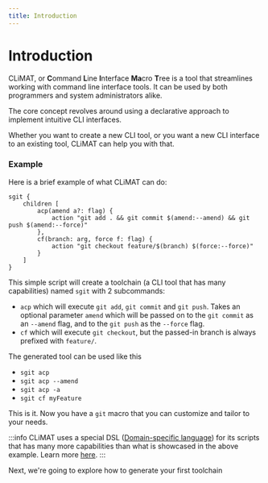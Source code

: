 ```yaml
---
title: Introduction
---
```


# Introduction

CLiMAT, or **C**ommand **L**ine **I**nterface **Ma**cro **T**ree is a tool that streamlines working with command line interface tools. It can be used by both programmers and system administrators alike.

The core concept revolves around using a declarative approach to implement intuitive CLI interfaces.

Whether you want to create a new CLI tool, or you want a new CLI interface to an existing tool, CLiMAT can help you with that.

### Example
Here is a brief example of what CLiMAT can do:

```clidsl title="sgit.cli"
sgit {
    children [
        acp(amend a?: flag) {
            action "git add . && git commit $(amend:--amend) && git push $(amend:--force)"
        },
        cf(branch: arg, force f: flag) {
            action "git checkout feature/$(branch) $(force:--force)"
        }
    ]
}
```

This simple script will create a toolchain (a CLI tool that has many capabilities) named `sgit` with 2 subcommands:
 * `acp` which will execute `git add`, `git commit` and `git push`. Takes an optional parameter `amend` which will be passed on to the `git commit` as an `--amend` flag, and to the `git push` as the `--force` flag.
 * `cf` which will execute `git checkout`, but the passed-in branch is always prefixed with `feature/`.

The generated tool can be used like this
* `sgit acp`
* `sgit acp --amend`
* `sgit acp -a`
* `sgit cf myFeature`


This is it. Now you have a `git` macro that you can customize and tailor to your needs.

:::info
CLiMAT uses a special DSL ([Domain-specific language](https://en.wikipedia.org/wiki/Domain-specific_language)) for its scripts that has many more capabilities than what is showcased in the above example.
Learn more [here](/docs/cli-dsl-reference/overview).
:::

 Next, we're going to explore how to generate your first toolchain